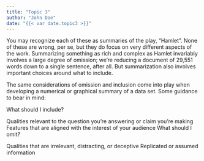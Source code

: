 ```yaml
---
title: "Topic 3"
author: "John Doe"
date: "{{< var date.topic3 >}}"
---
```


You may recognize each of these as summaries of the play, “Hamlet”. None of these are wrong, per se, but they do focus on very different aspects of the work. Summarizing something as rich and complex as Hamlet invariably involves a large degree of omission; we’re reducing a document of 29,551 words down to a single sentence, after all. But summarization also involves important choices around what to include.

The same considerations of omission and inclusion come into play when developing a numerical or graphical summary of a data set. Some guidance to bear in mind:

What should I include?

Qualities relevant to the question you’re answering or claim you’re making
Features that are aligned with the interest of your audience
What should I omit?

Qualities that are irrelevant, distracting, or deceptive
Replicated or assumed information